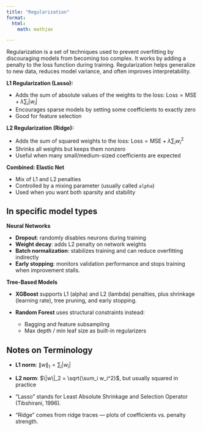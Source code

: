 ```yaml
---
title: "Regularization"
format:
  html:
    math: mathjax

---
```


Regularization is a set of techniques used to prevent overfitting by discouraging models from becoming too complex. It works by adding a penalty to the loss function during training. Regularization helps generalize to new data, reduces model variance, and often improves interpretability.

**L1 Regularization (Lasso):**

- Adds the sum of absolute values of the weights to the loss: $\text{Loss} = \text{MSE} + \lambda \sum_i |w_i|$
- Encourages sparse models by setting some coefficients to exactly zero
- Good for feature selection

**L2 Regularization (Ridge):**

- Adds the sum of squared weights to the loss: $\text{Loss} = \text{MSE} + \lambda \sum_i w_i^2$
- Shrinks all weights but keeps them nonzero
- Useful when many small/medium-sized coefficients are expected

**Combined: Elastic Net**

- Mix of L1 and L2 penalties
- Controlled by a mixing parameter (usually called `alpha`)
- Used when you want both sparsity and stability

## In specific model types

**Neural Networks**

- **Dropout**: randomly disables neurons during training
- **Weight decay**: adds L2 penalty on network weights
- **Batch normalization**: stabilizes training and can reduce overfitting indirectly
- **Early stopping**: monitors validation performance and stops training when improvement stalls.

**Tree-Based Models**

- **XGBoost** supports L1 (alpha) and L2 (lambda) penalties, plus shrinkage (learning rate), tree pruning, and early stopping.

- **Random Forest** uses structural constraints instead:
  - Bagging and feature subsampling
  - Max depth / min leaf size as built-in regularizers

## Notes on Terminology

- **L1 norm**: $\|w\|_1 = \sum_i |w_i|$
- **L2 norm**: $\|w\|_2 = \sqrt{\sum_i w_i^2}$, but usually squared in practice

- "Lasso" stands for Least Absolute Shrinkage and Selection Operator (Tibshirani, 1996).  
- "Ridge" comes from ridge traces — plots of coefficients vs. penalty strength.
